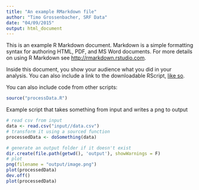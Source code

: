 ```yaml
---
title: "An example RMarkdown file"
author: "Timo Grossenbacher, SRF Data"
date: "04/09/2015"
output: html_document
---
```


This is an example R Markdown document. Markdown is a simple formatting syntax for authoring HTML, PDF, and MS Word documents. For more details on using R Markdown see <http://rmarkdown.rstudio.com>.

Inside this document, you show your audience what you did in your analysis. You can also include a link to the downloadable RScript, [like so](http://srfdata.github.io/reproducibility-workflow/rscript.zip).

You can also include code from other scripts:

```r
source("processData.R")
```

Example script that takes something from input and writes a png to output
```r
# read csv from input
data <- read.csv("input//data.csv")
# transform it using a sourced function
processedData <- doSomething(data)

# generate an output folder if it doesn't exist
dir.create(file.path(getwd(), 'output'), showWarnings = F)
# plot
png(filename = "output/image.png")
plot(processedData)
dev.off()
plot(processedData)
```